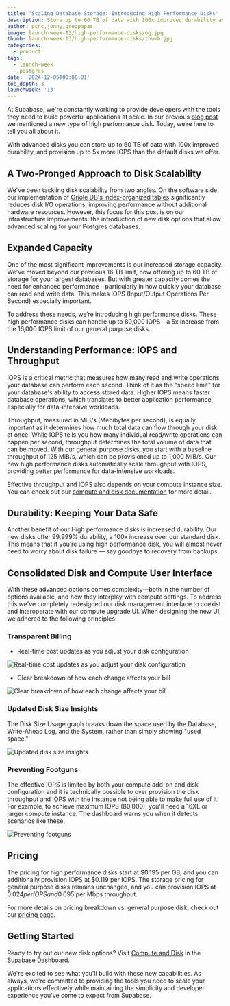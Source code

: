 ```yaml
---
title: 'Scaling Database Storage: Introducing High Performance Disks'
description: Store up to 60 TB of data with 100x improved durability and 5x more IOPS
author: pcnc,jonny,gregpapas
image: launch-week-13/high-performance-disks/og.jpg
thumb: launch-week-13/high-performance-disks/thumb.jpg
categories:
  - product
tags:
  - launch-week
  - postgres
date: '2024-12-05T00:00:01'
toc_depth: 3
launchweek: '13'
---
```


At Supabase, we're constantly working to provide developers with the tools they need to build powerful applications at scale. In our previous [blog post](https://supabase.com/blog/supabase-clickhouse-partnership#improved-disk-management) we mentioned a new type of high performance disk. Today, we’re here to tell you all about it.

With advanced disks you can store up to 60 TB of data with 100x improved durability, and provision up to 5x more IOPS than the default disks we offer.

## A Two-Pronged Approach to Disk Scalability

We've been tackling disk scalability from two angles. On the software side, our implementation of [Oriole DB's index-organized tables](https://www.orioledb.com/blog/orioledb-beta7-benchmarks) significantly reduces disk I/O operations, improving performance without additional hardware resources. However, this focus for this post is on our infrastructure improvements: the introduction of new disk options that allow advanced scaling for your Postgres databases.

## Expanded Capacity

One of the most significant improvements is our increased storage capacity. We've moved beyond our previous 16 TB limit, now offering up to 60 TB of storage for your largest databases. But with greater capacity comes the need for enhanced performance - particularly in how quickly your database can read and write data. This makes IOPS (Input/Output Operations Per Second) especially important.

To address these needs, we’re introducing high performance disks. These high performance disks can handle up to 80,000 IOPS - a 5x increase from the 16,000 IOPS limit of our general purpose disks.

## Understanding Performance: IOPS and Throughput

IOPS is a critical metric that measures how many read and write operations your database can perform each second. Think of it as the "speed limit" for your database's ability to access stored data. Higher IOPS means faster database operations, which translates to better application performance, especially for data-intensive workloads.

Throughput, measured in MiB/s (Mebibytes per second), is equally important as it determines how much total data can flow through your disk at once. While IOPS tells you how many individual read/write operations can happen per second, throughput determines the total volume of data that can be moved. With our general purpose disks, you start with a baseline throughput of 125 MiB/s, which can be provisioned up to 1,000 MiB/s. Our new high performance disks automatically scale throughput with IOPS, providing better performance for data-intensive workloads.

Effective throughput and IOPS also depends on your compute instance size. You can check out our [compute and disk documentation](https://supabase.com/docs/guides/platform/compute-and-disk#compute-size) for more detail.

## Durability: Keeping Your Data Safe

Another benefit of our High performance disks is increased durability. Our new disks offer 99.999% durability, a 100x increase over our standard disk. This means that if you’re using high performance disk, you will almost never need to worry about disk failure — say goodbye to recovery from backups.

## Consolidated Disk and Compute User Interface

With these advanced options comes complexity—both in the number of options available, and how they interplay with compute settings. To address this we've completely redesigned our disk management interface to coexist and interoperate with our compute upgrade UI. When designing the new UI, we adhered to the following principles:

### Transparent Billing

- Real-time cost updates as you adjust your disk configuration

<Img
  alt="Real-time cost updates as you adjust your disk configuration"
  src="/images/blog/launch-week-13/high-performance-disks/high-performance-disks-billing-1.png"
/>

- Clear breakdown of how each change affects your bill

<Img
  alt="Clear breakdown of how each change affects your bill"
  src="/images/blog/launch-week-13/high-performance-disks/high-performance-disks-billing-2.png"
/>

### Updated Disk Size Insights

The Disk Size Usage graph breaks down the space used by the Database, Write-Ahead Log, and the System, rather than simply showing "used space."

<Img
  alt="Updated disk size insights"
  src="/images/blog/launch-week-13/high-performance-disks/high-performance-disks-insights.png"
/>

### Preventing Footguns

The effective IOPS is limited by both your compute add-on and disk configuration and it is technically possible to over provision the disk throughput and IOPS with the instance not being able to make full use of it. For example, to achieve maximum IOPS (80,000), you'll need a 16XL or larger compute instance. The dashboard warns you when it detects scenarios like these.

<Img
  alt="Preventing footguns"
  src="/images/blog/launch-week-13/high-performance-disks/high-performance-disks-footgun.png"
/>

## Pricing

The pricing for high performance disks start at $0.195 per GB, and you can additionally provision IOPS at $0.119 per IOPS. The storage pricing for general purpose disks remains unchanged, and you can provision IOPS at $0.024 per IOPS and 0.095$ per Mbps throughput.

For more details on pricing breakdown vs. general purpose disk, check out our [pricing page](https://supabase.com/pricing).

## Getting Started

Ready to try out our new disk options? Visit [Compute and Disk](https://supabase.com/dashboard/project/_/settings/compute-and-disk) in the Supabase Dashboard.

We're excited to see what you'll build with these new capabilities. As always, we're committed to providing the tools you need to scale your applications effectively while maintaining the simplicity and developer experience you've come to expect from Supabase.
